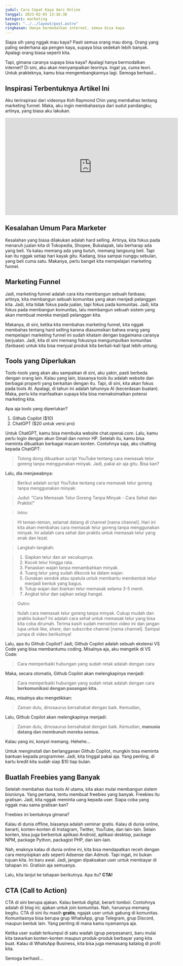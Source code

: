 ```yaml
---
judul: Cara Cepat Kaya dari Online
tanggal: 2023-02-03 13:16:38
kategori: marketing
layout: "../../layout/post.astro"
ringkasan: Hanya bermodalkan internet, semua bisa kaya
---
```


Siapa sih yang nggak mau kaya? Pasti semua orang mau dong. Orang yang paling sederhana aja pengen kaya, supaya bisa sedekah lebih banyak. Apalagi orang biasa seperti kita.

Tapi, gimana caranya supaya bisa kaya? Apalagi hanya bermodalkan internet? Di sini, aku akan menyampaikan teorinya. Ingat ya, cuma teori. Untuk prakteknya, kamu bisa mengembangkannya lagi. Semoga berhasil...

## Inspirasi Terbentuknya Artikel Ini

Aku terinspirasi dari videonya Koh Raymond Chin yang membahas tentang marketing funnel. Maka, aku ingin membahasnya dari sudut pandangku; artinya, yang biasa aku lakukan.

<iframe
  width="560"
  height="315"
  src="https://www.youtube.com/embed/icg9b6itW6I"
  title="YouTube video player"
  frameborder="0"
  allow="accelerometer; autoplay; clipboard-write; encrypted-media; gyroscope; picture-in-picture; web-share"
  allowfullscreen
></iframe>

## Kesalahan Umum Para Marketer

Kesalahan yang biasa dilakukan adalah hard selling. Artinya, kita fokus pada menaruh jualan kita di Tokopedia, Shopee, Bukalapak, lalu berharap ada yang beli. Ya kalau memang ada yang butuh, memang langsung beli. Tapi kan itu nggak setiap hari kayak gitu. Kadang, bisa sampai nunggu sebulan, yang beli cuma satu. Makanya, perlu banget kita mempelajari marketing funnel.

## Marketing Funnel

Jadi, marketing funnel adalah cara kita membangun sebuah fanbase; artinya, kita membangun sebuah komunitas yang akan menjadi pelanggan kita. Jadi, kita tidak fokus pada jualan, tapi fokus pada komunitas. Jadi, kita fokus pada membangun komunitas, lalu membangun sebuah sistem yang akan membuat mereka menjadi pelanggan kita.

Makanya, di sini, ketika kita membahas marketing funnel, kita nggak membahas tentang hard selling karena diasumsikan bahwa orang yang mempelajari marketing funnel ini sudah khatam dengan bagaimana caranya berjualan. Jadi, kita di sini memang fokusnya mengumpulkan komunitas (fanbase) untuk kita bisa menjual produk kita berkali-kali lipat lebih untung.

## Tools yang Diperlukan

Tools-tools yang akan aku sampaikan di sini, aku yakin, pasti berbeda dengan orang lain. Kalau yang lain, biasanya tools itu adalah website dan berbagai properti yang berkaitan dengan itu. Tapi, di sini, kita akan fokus pada tools AI. Apalagi, di tahun ini adalah tahunnya AI (kecerdasan buatan). Maka, perlu kita manfaatkan supaya kita bisa memaksimalkan potensi marketing kita.

Apa aja tools yang diperlukan?

1. Github Copilot ($10)
2. ChatGPT ($20 untuk versi pro)

Untuk ChatGPT, kamu bisa membuka website chat.openai.com. Lalu, kamu perlu login dengan akun Gmail dan nomor HP. Setelah itu, kamu bisa meminta dibuatkan berbagai macam konten. Contohnya saja, aku chatting kepada ChatGPT:

> Tolong dong dibuatkan script YouTube tentang cara memasak telor goreng tanpa menggunakan minyak. Jadi, pakai air aja gitu. Bisa kan?

Lalu, dia menjawabnya:

> Berikut adalah script YouTube tentang cara memasak telur goreng tanpa menggunakan minyak:

> Judul: "Cara Memasak Telur Goreng Tanpa Minyak - Cara Sehat dan Praktis!"

> Intro:

> Hi teman-teman, selamat datang di channel [nama channel]. Hari ini kita akan membahas cara memasak telur goreng tanpa menggunakan minyak. Ini adalah cara sehat dan praktis untuk memasak telur yang enak dan lezat.

> Langkah-langkah:

> 1. Siapkan telur dan air secukupnya.
> 2. Kocok telur hingga rata.
> 3. Panaskan wajan tanpa menambahkan minyak.
> 4. Tuang telur yang sudah dikocok ke dalam wajan.
> 5. Gunakan sendok atau spatula untuk membantu membentuk telur menjadi bentuk yang bagus.
> 6. Tutup wajan dan biarkan telur memasak selama 3-5 menit.
> 7. Angkat telur dan sajikan selagi hangat.

> Outro:

> Itulah cara memasak telur goreng tanpa minyak. Cukup mudah dan praktis bukan? Ini adalah cara sehat untuk memasak telur yang bisa kita coba dirumah. Terima kasih sudah menonton video ini dan jangan lupa untuk like, share, dan subscribe channel [nama channel]. Sampai jumpa di video berikutnya!

Lalu, apa itu Github Copilot? Jadi, Github Copilot adalah sebuah ekstensi VS Code yang bisa membantumu coding. Misalnya aja, aku mengetik di VS Code:

> Cara memperbaiki hubungan yang sudah retak adalah dengan cara

Maka, secara otomatis, Github Copilot akan melengkapinya menjadi:

> Cara memperbaiki hubungan yang sudah retak adalah dengan cara **berkomunikasi dengan pasangan kita.**

Atau, misalnya aku mengetikkan:

> Zaman dulu, dinosaurus bersahabat dengan baik. Kemudian,

Lalu, Github Copilot akan melengkapinya menjadi:

> Zaman dulu, dinosaurus bersahabat dengan baik. Kemudian, **manusia datang dan membunuh mereka semua.**

Kalau yang ini, konyol memang. Hehehe...

Untuk menginstall dan berlangganan Github Copilot, mungkin bisa meminta bantuan kepada programmer. Jadi, kita tinggal pakai aja. Yang penting, di kartu kredit kita sudah siap $10 tiap bulan.

## Buatlah Freebies yang Banyak

Setelah membahas dua tools AI utama, kita akan mulai membangun sistem bisnisnya. Yang pertama, tentu membuat freebies yang banyak. Freebies itu gratisan. Jadi, kita nggak meminta uang kepada user. Siapa coba yang nggak mau sama gratisan kan?

Freebies ini bentuknya gimana?

Kalau di dunia offline, biasanya adalah seminar gratis. Kalau di dunia online, berarti, konten-konten di Instagram, Twitter, YouTube, dan lain-lain. Selain konten, bisa juga berbentuk aplikasi Android, aplikasi desktop, package NPM, package Python, packagist PHP, dan lain-lain.

Nah, enaknya kalau di dunia online ini, kita bisa mendapatkan receh dengan cara menyisipkan ads seperti Adsense dan Admob. Tapi ingat, ini bukan tujuan kita. Ini baru awal. Jadi, jangan dipaksakan user untuk membayar di tahapan ini. Gratisin aja semuanya.

Lalu, kita lanjut ke tahapan berikutnya. Apa itu? **CTA!**

## CTA (Call to Action)

CTA di sini berupa ajakan. Kalau bentuk digital, berarti tombol. Contohnya adalah di blog ini; ajakan untuk join komunitas. Nah, harusnya memang begitu. CTA di sini itu masih **gratis**; ngajak user untuk gabung di komunitas. Komunitasnya bisa berupa grup WhatsApp, grup Telegram, grup Discord, maupun bentuk lain. Yang penting di mana kamu nyamannya aja.

Ketika user sudah terkumpul di satu wadah (grup perpesanan), baru mulai kita tawarkan konten-konten maupun produk-produk berbayar yang kita buat. Kalau di WhatsApp Business, kita bisa juga memasang katalog di profil kita.

Semoga berhasil...
